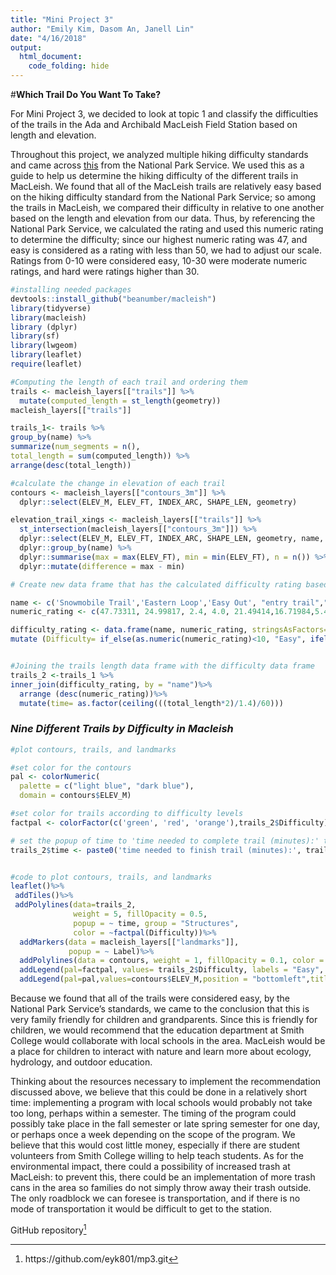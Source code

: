 ```yaml
---
title: "Mini Project 3"
author: "Emily Kim, Dasom An, Janell Lin"
date: "4/16/2018"
output: 
  html_document:
    code_folding: hide
---
```



#**Which Trail Do You Want To Take?**

For Mini Project 3, we decided to look at topic 1 and classify the difficulties of the trails in the Ada and Archibald MacLeish Field Station based on length and elevation.

Throughout this project, we analyzed multiple hiking difficulty standards and came across [this](https://www.nps.gov/shen/planyourvisit/how-to-determine-hiking-difficulty.htm) from the National Park Service. We used this as a guide to help us determine the hiking difficulty of the different trails in MacLeish. We found that all of the MacLeish trails are relatively easy based on the hiking difficulty standard from the National Park Service; so among the trails in MacLeish, we compared  their difficulty in relative to one another based on the length and elevation from our data. Thus, by referencing the National Park Service, we calculated the rating and used this numeric rating to determine the difficulty; since our highest numeric rating was 47, and easy is considered as a rating with less than 50, we had to adjust our scale. Ratings from 0-10 were considered easy, 10-30 were moderate numeric ratings, and hard were ratings higher than 30. 

```r
#installing needed packages
devtools::install_github("beanumber/macleish")
library(tidyverse)
library(macleish)
library (dplyr)
library(sf)
library(lwgeom)
library(leaflet)
require(leaflet)
```

```r
#Computing the length of each trail and ordering them
trails <- macleish_layers[["trails"]] %>%
  mutate(computed_length = st_length(geometry))
macleish_layers[["trails"]]

trails_1<- trails %>%
group_by(name) %>%
summarize(num_segments = n(),
total_length = sum(computed_length)) %>%
arrange(desc(total_length))


```

```r

#calculate the change in elevation of each trail
contours <- macleish_layers[["contours_3m"]] %>%
  dplyr::select(ELEV_M, ELEV_FT, INDEX_ARC, SHAPE_LEN, geometry)

elevation_trail_xings <- macleish_layers[["trails"]] %>%
  st_intersection(macleish_layers[["contours_3m"]]) %>%
  dplyr::select(ELEV_M, ELEV_FT, INDEX_ARC, SHAPE_LEN, geometry, name, color) %>%
  dplyr::group_by(name) %>%
  dplyr::summarise(max = max(ELEV_FT), min = min(ELEV_FT), n = n()) %>%
  dplyr::mutate(difference = max - min)
```

```r

# Create new data frame that has the calculated difficulty rating based on formula from the National Park Services

name <- c('Snowmobile Trail','Eastern Loop','Easy Out', "entry trail","Poplar Hill Road","Porcupine Trail", "Vernal Pool Loop","Western Loop")
numeric_rating <- c(47.73311, 24.99817, 2.4, 4.0, 21.49414,16.71984,5.4, 27.56704)

difficulty_rating <- data.frame(name, numeric_rating, stringsAsFactors=FALSE)%>%
mutate (Difficulty= if_else(as.numeric(numeric_rating)<10, "Easy", ifelse(as.numeric(numeric_rating)<30, "Moderate", "Hard")))


#Joining the trails length data frame with the difficulty data frame
trails_2 <-trails_1 %>%
inner_join(difficulty_rating, by = "name")%>%
  arrange (desc(numeric_rating))%>%
  mutate(time= as.factor(ceiling(((total_length*2)/1.4)/60)))

```


### *Nine Different Trails by Difficulty in Macleish* 
```r

#plot contours, trails, and landmarks

#set color for the contours
pal <- colorNumeric(
  palette = c("light blue", "dark blue"),
  domain = contours$ELEV_M)

#set color for trails according to difficulty levels
factpal <- colorFactor(c('green', 'red', 'orange'),trails_2$Difficulty)

# set the popup of time to 'time needed to complete trail (minutes):' time
trails_2$time <- paste0('time needed to finish trail (minutes):', trails_2$time)


#code to plot contours, trails, and landmarks
leaflet()%>%
 addTiles()%>%
 addPolylines(data=trails_2,
              weight = 5, fillOpacity = 0.5,
              popup = ~ time, group = "Structures",
              color = ~factpal(Difficulty))%>%
  addMarkers(data = macleish_layers[["landmarks"]],
             popup = ~ Label)%>%
  addPolylines(data = contours, weight = 1, fillOpacity = 0.1, color = ~pal(ELEV_M))%>%
  addLegend(pal=factpal, values= trails_2$Difficulty, labels = "Easy", "Hard", "Moderate", title = "Trails Difficulty", position = 'bottomright')%>%
  addLegend(pal=pal,values=contours$ELEV_M,position = "bottomleft",title = "Elevation(meters)")

```

Because we found that all of the trails were considered easy, by the National Park Service’s standards, we came to the conclusion that this is very family friendly for children and grandparents. Since this is friendly for children, we would recommend that the education department at Smith College would collaborate with local schools in the area. MacLeish would be a place for children to interact with nature and learn more about ecology, hydrology, and outdoor education.

Thinking about the resources necessary to implement the recommendation discussed above, we believe that this could be done in a relatively short time: implementing a program with local schools would probably not take too long, perhaps within a semester. The timing of the program could possibly take place in the fall semester or late spring semester for one day, or perhaps once a week depending on the scope of the program. We believe that this would cost little money, especially if there are student volunteers from Smith College willing to help teach students. As for the environmental impact, there could a possibility of increased trash at MacLeish: to prevent this, there could be an implementation of more trash cans in the area so families do not simply throw away their trash outside. The only roadblock we can foresee is transportation, and if there is no mode of transportation it would be difficult to get to the station. 

GitHub repository[^1]

[^1]:https://github.com/eyk801/mp3.git
